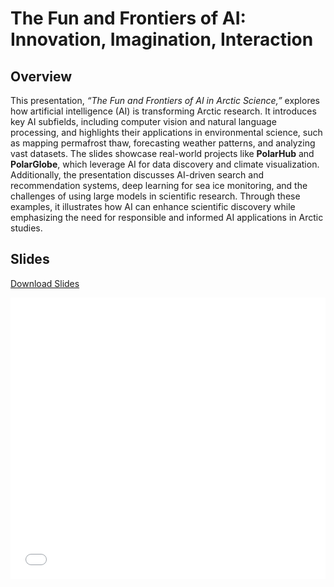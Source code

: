 # The Fun and Frontiers of AI: Innovation, Imagination, Interaction

## Overview {.unnumbered}

This presentation, *"The Fun and Frontiers of AI in Arctic Science,"* explores how artificial intelligence (AI) is transforming Arctic research. It introduces key AI subfields, including computer vision and natural language processing, and highlights their applications in environmental science, such as mapping permafrost thaw, forecasting weather patterns, and analyzing vast datasets. The slides showcase real-world projects like **PolarHub** and **PolarGlobe**, which leverage AI for data discovery and climate visualization. Additionally, the presentation discusses AI-driven search and recommendation systems, deep learning for sea ice monitoring, and the challenges of using large models in scientific research. Through these examples, it illustrates how AI can enhance scientific discovery while emphasizing the need for responsible and informed AI applications in Arctic studies.

## Slides {.unnumbered}

[Download Slides](../images/fun_and_frontiers_of_ai.pdf)

![](../images/fun_and_frontiers_of_ai.pdf){width=100% height=450px}